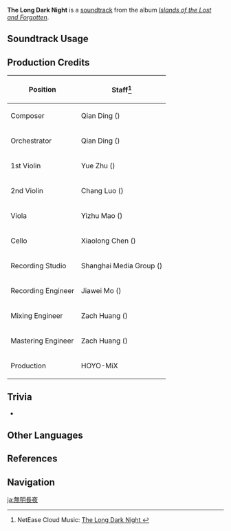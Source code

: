 {{Soundtrack Infobox
|image          = Islands of the Lost and Forgotten.png
|album          = Islands of the Lost and Forgotten
|disc           = 2
|number         = 43
|featured       =
|featured2      =
|featured3      =
|featured_disc  =
|featured_disc2 =
|featured_disc3 =
|youtube_id     = zeBv2_MP58E
|youtube_time   = 1
|spotify_id     = 0w0mW2gBsDDcMdfjzAS7d9
|previous       = Soft Moans of the Remains
|next           = A Dim Echo of the Past
}}
'''The Long Dark Night''' is a [[soundtrack]] from the album ''[[Islands of the Lost and Forgotten]]''.

==Soundtrack Usage==
{{Soundtrack Usage
|quest    = 
|location = Enkanomiya//Evernight;;Three Realms Gateway Offering (Area)//post-light realm chisel activation
|domain   = 
}}

==Production Credits==
{| class="wikitable"
! Position
! Staff<ref>NetEase Cloud Music: [https://music.163.com/#/song?id=1937111395 The Long Dark Night {{zh|长夜难明}}]</ref>
|-
! Composer
| Qian Ding ({{zh|丁谦}})
|-
! Orchestrator
| Qian Ding ({{zh|丁谦}})
|-
! 1st Violin
| Yue Zhu ({{zh|朱玥}})
|-
! 2nd Violin
| Chang Luo ({{zh|罗畅}})
|-
! Viola
| Yizhu Mao ({{zh|茅异竹}})
|-
! Cello
| Xiaolong Chen ({{zh|陈小龙}})
|-
! Recording Studio
| Shanghai Media Group ({{zh|上海广播大厦}})
|-
! Recording Engineer
| Jiawei Mo ({{zh|莫家伟}})
|-
! Mixing Engineer
| Zach Huang ({{zh|黄巍}})
|-
! Mastering Engineer
| Zach Huang ({{zh|黄巍}})
|-
! Production
| HOYO-MiX
|}
<!--
==Gallery==
<gallery>
</gallery>
-->

==Trivia==
* {{Transclude|Soft Moans of the Remains|EnkanomiyaLeitmotif3|section=1}}

==Other Languages==
{{Other Languages
|en      = The Long Dark Night
|zhs     = 长夜难明
|zhs_rm  = Chángyènánmíng
|zhs_tl  =
|ja      = 無明長夜
|ja_rm   = Mumyoujouya
|ja_tl   = 
}}

==References==
{{Reflist}}

==Navigation==
{{Soundtrack Navbox|Islands of the Lost and Forgotten}}

[[ja:無明長夜]]